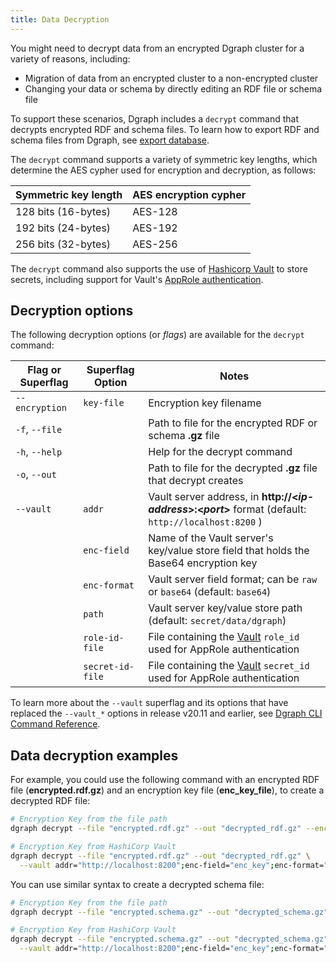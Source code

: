 ```yaml
---
title: Data Decryption
---
```


You might need to decrypt data from an encrypted Dgraph cluster for a variety of
reasons, including:

- Migration of data from an encrypted cluster to a non-encrypted cluster
- Changing your data or schema by directly editing an RDF file or schema file

To support these scenarios, Dgraph includes a `decrypt` command that decrypts
encrypted RDF and schema files. To learn how to export RDF and schema files from
Dgraph, see [export database](/dgraph/admin/export).

The `decrypt` command supports a variety of symmetric key lengths, which
determine the AES cypher used for encryption and decryption, as follows:

| Symmetric key length | AES encryption cypher |
| -------------------- | --------------------- |
| 128 bits (16-bytes)  | AES-128               |
| 192 bits (24-bytes)  | AES-192               |
| 256 bits (32-bytes)  | AES-256               |

The `decrypt` command also supports the use of
[Hashicorp Vault](https://www.vaultproject.io/) to store secrets, including
support for Vault's
[AppRole authentication](https://www.vaultproject.io/docs/auth/approle.html).

## Decryption options

The following decryption options (or _flags_) are available for the `decrypt`
command:

| Flag or Superflag | Superflag Option | Notes                                                                                                              |
| ----------------- | ---------------- | ------------------------------------------------------------------------------------------------------------------ |
| `--encryption`    | `key-file`       | Encryption key filename                                                                                            |
| `-f`, `--file`    |                  | Path to file for the encrypted RDF or schema **.gz** file                                                          |
| `-h`, `--help`    |                  | Help for the decrypt command                                                                                       |
| `-o`, `--out`     |                  | Path to file for the decrypted **.gz** file that decrypt creates                                                   |
| `--vault`         | `addr`           | Vault server address, in **http://&lt;_ip-address_&gt;:&lt;_port_&gt;** format (default: `http://localhost:8200` ) |
|                   | `enc-field`      | Name of the Vault server's key/value store field that holds the Base64 encryption key                              |
|                   | `enc-format`     | Vault server field format; can be `raw` or `base64` (default: `base64`)                                            |
|                   | `path`           | Vault server key/value store path (default: `secret/data/dgraph`)                                                  |
|                   | `role-id-file`   | File containing the [Vault](https://www.vaultproject.io/) `role_id` used for AppRole authentication                |
|                   | `secret-id-file` | File containing the [Vault](https://www.vaultproject.io/) `secret_id` used for AppRole authentication              |

To learn more about the `--vault` superflag and its options that have replaced
the `--vault_*` options in release v20.11 and earlier, see
[Dgraph CLI Command Reference](/dgraph/cli/command-reference).

## Data decryption examples

For example, you could use the following command with an encrypted RDF file
(**encrypted.rdf.gz**) and an encryption key file (**enc_key_file**), to create
a decrypted RDF file:

```sh
# Encryption Key from the file path
dgraph decrypt --file "encrypted.rdf.gz" --out "decrypted_rdf.gz" --encryption key-file="enc-key-file"

# Encryption Key from HashiCorp Vault
dgraph decrypt --file "encrypted.rdf.gz" --out "decrypted_rdf.gz" \
  --vault addr="http://localhost:8200";enc-field="enc_key";enc-format="raw";path="secret/data/dgraph/alpha";role-id-file="./role_id";secret-id-file="./secret_id"
```

You can use similar syntax to create a decrypted schema file:

```sh
# Encryption Key from the file path
dgraph decrypt --file "encrypted.schema.gz" --out "decrypted_schema.gz" --encryption key-file="enc-key-file"

# Encryption Key from HashiCorp Vault
dgraph decrypt --file "encrypted.schema.gz" --out "decrypted_schema.gz" \
  --vault addr="http://localhost:8200";enc-field="enc_key";enc-format="raw";path="secret/data/dgraph/alpha";role-id-file="./role_id";secret-id-file="./secret_id"
```
